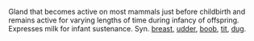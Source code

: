 Gland that becomes active on most mammals just before childbirth and remains active for varying lengths of time during infancy of offspring.  Expresses milk for infant sustenance.  Syn. [[breast]], [[udder]], [[boob]], [[tit]], [[dug]].